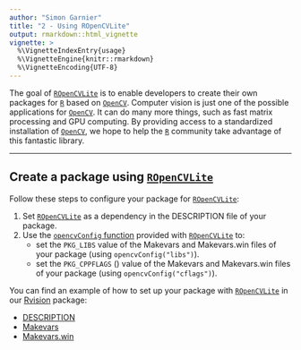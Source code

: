 ```yaml
---
author: "Simon Garnier"
title: "2 - Using ROpenCVLite"
output: rmarkdown::html_vignette
vignette: >
  %\VignetteIndexEntry{usage}
  %\VignetteEngine{knitr::rmarkdown}
  %\VignetteEncoding{UTF-8}
---
```


The goal of [`ROpenCVLite`](https://github.com/swarm-lab/ROpenCVLite) is to 
enable developers to create their own packages for [`R`](https://cran.r-project.org) 
based on [`OpenCV`](https://opencv.org/). Computer vision is just one of the 
possible applications for [`OpenCV`](https://opencv.org/). It can do many more 
things, such as fast matrix processing and GPU computing. By providing access to 
a standardized installation of [`OpenCV`](https://opencv.org/), we hope to help 
the [`R`](https://cran.r-project.org) community take advantage of this fantastic 
library. 

---

## Create a package using [`ROpenCVLite`](https://github.com/swarm-lab/ROpenCVLite)

Follow these steps to configure your package for [`ROpenCVLite`](https://github.com/swarm-lab/ROpenCVLite):

1. Set [`ROpenCVLite`](https://github.com/swarm-lab/ROpenCVLite) as a dependency 
in the DESCRIPTION file of your package.
2. Use the [`opencvConfig` function](https://swarm-lab.github.io/ROpenCVLite/reference/opencvConfig.html)
provided with [`ROpenCVLite`](https://github.com/swarm-lab/ROpenCVLite) to:
    + set the `PKG_LIBS` value of the Makevars and Makevars.win 
files of your package (using `opencvConfig("libs")`). 
    + set the `PKG_CPPFLAGS` () value of the Makevars and Makevars.win 
files of your package (using `opencvConfig("cflags")`).

You can find an example of how to set up your package with 
[`ROpenCVLite`](https://github.com/swarm-lab/ROpenCVLite) in our 
[Rvision](https://github.com/swarm-lab/Rvision) package:

* [DESCRIPTION](https://github.com/swarm-lab/Rvision/blob/master/DESCRIPTION)
* [Makevars](https://github.com/swarm-lab/Rvision/blob/master/src/Makevars)
* [Makevars.win](https://github.com/swarm-lab/Rvision/blob/master/src/Makevars.win)
